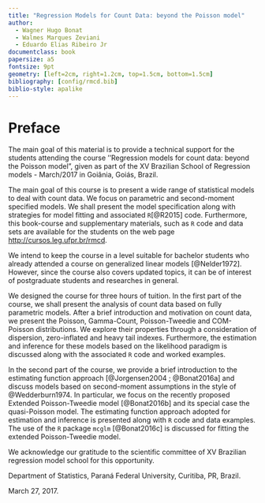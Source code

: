 ```yaml
---
title: "Regression Models for Count Data: beyond the Poisson model"
author:
  - Wagner Hugo Bonat
  - Walmes Marques Zeviani
  - Eduardo Elias Ribeiro Jr
documentclass: book
papersize: a5
fontsize: 9pt
geometry: [left=2cm, right=1.2cm, top=1.5cm, bottom=1.5cm]
bibliography: [config/rmcd.bib]
biblio-style: apalike
---
```


# Preface {-}

The main goal of this material is to provide a technical support for
the students attending the course ''Regression models for count data:
beyond the Poisson model", given as part of the XV Brazilian School of
Regression models - March/2017 in Goiânia, Goiás, Brazil.

The main goal of this course is to present a wide range of statistical
models to deal with count data. We focus on parametric and second-moment
specified models. We shall present the model specification along with
strategies for model fitting and associated `R`[@R2015] code.
Furthermore, this book-course and supplementary materials, 
such as `R` code and data sets are available for the students 
on the web page <http://cursos.leg.ufpr.br/rmcd>.

We intend to keep the course in a level suitable for bachelor students
who already attended a course on generalized linear models [@Nelder1972].
However, since the course also covers updated topics, it can be of
interest of postgraduate students and researches in general.

We designed the course for three hours of tuition.
In the first part of the course, we shall present the
analysis of count data based on fully parametric models.
After a brief introduction and motivation on count data, we present the
Poisson, Gamma-Count, Poisson-Tweedie and COM-Poisson distributions.
We explore their properties through a consideration of dispersion,
zero-inflated and heavy tail indexes. Furthermore, the estimation and
inference for these models based on the likelihood paradigm is discussed
along with the associated `R` code and worked examples.

In the second part of the course, we provide a brief
introduction to the estimating function approach [@Jorgensen2004 ; @Bonat2016a]
and discuss models based on second-moment assumptions in the style of @Wedderburn1974.
In particular, we focus on the recently proposed Extended Poisson-Tweedie model [@Bonat2016b]
and its special case the quasi-Poisson model.
The estimating function approach adopted for estimation and inference is presented
along with `R` code and data examples. The use of the `R` package `mcglm`
[@Bonat2016c] is discussed for fitting the extended Poisson-Tweedie model.

We acknowledge our gratitude to the scientific committee of XV Brazilian
regression model school for this opportunity.

Department of Statistics, Paraná Federal University, Curitiba, PR, Brazil.

March 27, 2017.
